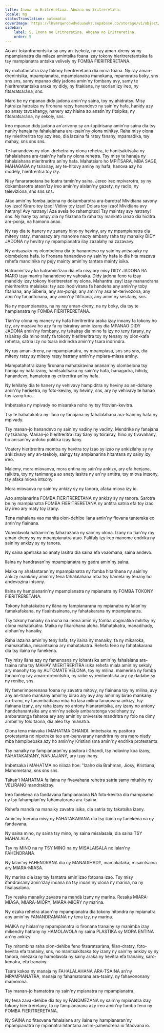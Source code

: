 ```yaml
---
title: Inona no Eritreretina. Ahoana no Eritreretina.
locale: mg
statusTranslation: automatic
coverImage: https://lhvmrqwrcowdvduuaukz.supabase.co/storage/v1/object/public/strapi-uploads/small_cover-educacion-fundamental.webp-2d51a7828a2b1309555be27f7e2a61a0.webp
sidebar:
    label: 5. Inona no Eritreretina. Ahoana no Eritreretina.
    order: 5
---
```

Ao an-tokantranontsika sy any an-tsekoly, ny ray aman-dreny sy ny mpampianatra dia milaza amintsika foana izay tokony hieritreretantsika fa tsy mampianatra antsika velively ny FOMBA FIERITRERETANA.

Ny mahafantatra izay tokony hieritreretana dia mora foana. Ny ray aman-drenintsika, mpampianatra, mpampianatra manokana, mpanoratra boky, sns sns sns, samy mpanao didy jadona amin'ny fombany avy, samy te hieritreretantsika araka ny didy, ny fitakiana, ny teorian'izy ireo, ny fitsaratsaràna, sns.

Maro be ny mpanao didy jadona amin'ny saina, toy ny ahidratsy. Misy hatraiza hatraiza ny fironana ratsy hanandevo ny sain'ny hafa, hanidy azy ao anaty tavoahangy, hanery azy hiaina ao anatin'ny fitsipika, ny fitsaratsaràna, ny sekoly, sns.

Ireo mpanao didy jadona an'arivony sy an-tapitrisany amin'ny saina dia tsy naniry hanaja ny fahalalahana ara-tsain'ny olona mihitsy. Raha misy olona tsy mieritreritra toy azy ireo, dia lazaina fa ratsy fanahy, mpamadika, tsy mahay, sns sns sns.

Te hanandevo ny olon-drehetra ny olona rehetra, te hanitsakitsaka ny fahalalahana ara-tsain'ny hafa ny olona rehetra. Tsy misy te hanaja ny fahalalahana mieritreritra an'ny hafa. Mahatsiaro ho MPITSARA, MBA SAGE, MAHAGAGA ny tsirairay, ary te-hitovy aminy ny hafa, hanova azy ho modely, hieritreritra toy izy.

Nisy fanararaotana be loatra tamin'ny saina. Jereo ireo mpivarotra, sy ny dokambarotra ataon'izy ireo amin'ny alalan'ny gazety, ny radio, ny televiziona, sns sns sns.

Atao amin'ny fomba jadona ny dokambarotra ara-barotra! Mividiana savony toy izao! Kiraro toy izao! Vidiny toy izao! Dolara toy izao! Mividiana avy hatrany! Avy hatrany! Aza avela ho rahampitso! Tsy maintsy avy hatrany! sns. Ny hany tsy ampy dia ny filazana fa raha tsy mankatò ianao dia hiditra am-ponja, na hamono anao.

Ny ray dia te hanery ny zanany hino ny heviny, ary ny mpampianatra dia miteny ratsy, manasazy ary manome naoty ambany raha tsy manaiky DIDY JADONA ny hevitry ny mpampianatra ilay zazalahy na zazavavy.

Ny antsasaky ny olombelona dia te hanandevo ny sain'ny antsasaky ny olombelona hafa. Io fironana hanandevo ny sain'ny hafa io dia hita mazava rehefa mandinika ny pejy mainty amin'ny tantara mainty isika.

Hatramin'izay ka hatramin'izao dia efa nisy ary misy DIDY JADONA RA MARO izay maniry hanandevo ny vahoaka. Didy jadona feno ra izay mandidy izay tokony hieritreretan'ny olona. Mahantra izay! izay manandrana mieritreritra malalaka: tsy azo ihodivirana fa handeha any amin'ny toby fitanana, any Siberia, any am-ponja, any amin'ny asa an-terivozona, any amin'ny fanantonana, any amin'ny fitifirana, any amin'ny sesitany, sns.

Na ny mpampianatra, na ny ray aman-dreny, na ny boky, dia tsy te hampianatra ny FOMBA FIERITRERETANA.

Tian'ny olona ny manery ny hafa hieritreritra araka izay inoany fa tokony ho izy, ary mazava ho azy fa ny tsirairay amin'izany dia MPANAO DIDY JADONA amin'ny fombany, ny tsirairay dia mino fa izy no teny farany, ny tsirairay dia mino mafy fa tokony hieritreritra toy ny tenany ny olon-kafa rehetra, satria izy no tsara indrindra amin'ny tsara indrindra.

Ny ray aman-dreny, ny mpampianatra, ny mpampiasa, sns sns sns, dia miteny ratsy sy miteny ratsy hatrany amin'ny mpiara-miasa aminy.

Mampatahotra izany fironana mahatsiravina ananan'ny olombelona tsy hanaja ny hafa izany, hanitsakitsaka ny sain'ny hafa, hanagadra, hihidy, hanandevo, hamatotra ny eritreritra an'ny hafa.

Ny lehilahy dia te hanery ny vehivavy hampiditra ny heviny ao an-dohany amin'ny herisetra, ny foto-keviny, ny heviny, sns, ary ny vehivavy te hanao toy izany koa.

Imbetsaka ny mpivady no misaraka noho ny tsy fitovian-kevitra.

Tsy te hahatakatra ny ilàna ny fanajana ny fahalalahana ara-tsain'ny hafa ny mpivady.

Tsy manan-jo hanandevo ny sain'ny vadiny ny vadiny. Mendrika ny fanajana ny tsirairay. Manan-jo hieritreritra izay tiany ny tsirairay, hino ny fivavahany, ho anisan'ny antoko politika izay tiany.

Voatery hieritreritra momba ny hevitra toy izao sy izao ny ankizilahy sy ny ankizivavy any an-tsekoly, saingy tsy ampianarina hitantana ny sainy izy ireo.

Malemy, mora miovaova, mora entina ny sain'ny ankizy, ary efa henjana, raikitra, toy ny tanimanga ao anaty lasitra ny an'ny antitra, tsy miova intsony, tsy afaka miova intsony.

Mora miovaova ny sain'ny ankizy sy ny tanora, afaka miova izy io.

Azo ampianarina FOMBA FIERITRERETANA ny ankizy sy ny tanora. Sarotra be ny mampianatra FOMBA FIERITRERETANA ny antitra satria efa toy izao izy ireo ary maty toy izany.

Tena mahalana vao mahita olon-dehibe liana amin'ny fiovana tanteraka eo amin'ny fiainana.

Voavolavola hatramin'ny fahazazana ny sain'ny olona. Izany no tian'ny ray aman-dreny sy ny mpampianatra atao. Falifaly izy ireo manome endrika ny sain'ny ankizy sy ny tanora.

Ny saina apetraka ao anaty lasitra dia saina efa voaomana, saina andevo.

Ilaina ny handravan'ny mpampianatra ny gadra amin'ny saina.

Maika ny ahafantaran'ny mpampianatra ny fomba hitarihana ny sain'ny ankizy mankany amin'ny tena fahalalahana mba tsy hamela ny tenany ho andevozina intsony.

Ilaina ny hampianarin'ny mpampianatra ny mpianatra ny FOMBA TOKONY FIERITRERETANA.

Tokony hahatakatra ny ilàna ny fampianarana ny mpianatra ny lalan'ny famakafakana, ny fisaintsainana, ny fahatakarana ny mpampianatra.

Tsy tokony hanaiky na inona na inona amin'ny fomba dogmatika mihitsy ny olona mahatakatra. Maika ny fikarohana aloha. Mahatakatra, manadihady, alohan'ny hanaiky.

Raha lazaina amin'ny teny hafa, tsy ilaina ny manaiky, fa ny mikaroka, mamakafaka, misaintsaina ary mahatakatra. Rehefa feno ny fahatakarana dia tsy ilaina ny fanekena.

Tsy misy ilàna azy ny famenoana ny lohantsika amin'ny fahalalana ara-tsaina raha tsy MAHAY MIERITRERITRA isika rehefa miala amin'ny sekoly ary manohy toy ny AUTOMATE VELONA, toy ny milina, mamerina ny fomba fanaon'ny ray aman-drenintsika, ny raibe sy renibentsika ary ny dadabe sy ny renibe, sns.

Ny famerimberenana foana ny zavatra mitovy, ny fiainana toy ny milina, avy any an-trano mankany amin'ny birao ary avy any amin'ny birao mankany an-trano, ny fanambadiana mba ho lasa milina fanaovana ankizy, tsy fiainana izany, ary raha izany no antony hianarantsika, ary izany no antony handehanantsika any amin'ny sekoly ambaratonga voalohany sy ambaratonga faharoa ary any amin'ny oniversite mandritra ny folo na dimy ambin'ny folo taona, dia aleo tsy mianatra.

Olona tena miavaka i MAHATMA GHANDI. Imbetsaka ny pasitora protestanta no nipetraka teo am-baravarany nandritra ny ora maro niady mba hampibebaka azy ho amin'ny Kristianisma amin'ny endrika protestanta.

Tsy nanaiky ny fampianaran'ny pasitora i Ghandi, tsy nolaviny koa izany, FAHATAKARANY, NANJAJANY, ary izay ihany.

Imbetsaka i MAHATMA no nilaza hoe: "Izaho dia Brahman, Jiosy, Kristiana, Mahometana, sns sns sns.

Takatr'i MAHATMA fa ilaina ny fivavahana rehetra satria samy mitahiry ny VELIRANO mandrakizay.

Ireo fanekena na fandavana fampianarana NA foto-kevitra dia mampiseho ny tsy fahampian'ny fahamatorana ara-tsaina.

Rehefa mandà na manaiky zavatra isika, dia satria tsy takatsika izany.

Amin'ny toerana misy ny FAHATAKARANA dia tsy ilaina ny fanekena na ny fandavana.

Ny saina mino, ny saina tsy mino, ny saina misalasala, dia saina TSY MAHALALA.

Tsy ny MINO na ny TSY MINO na ny MISALAISALA no lalan'ny FAHENDRANA.

Ny lalan'ny FAHENDRANA dia ny MANADIHADY, mamakafaka, misaintsaina ary MIARA-MIASA.

Ny marina dia izay tsy fantatra amin'izao fotoana izao. Tsy misy ifandraisany amin'izay inoana na tsy inoan'ny olona ny marina, na ny fisalasalana.

Tsy resaka manaiky zavatra na mandà izany ny marina. Resaka MIARA-MIASA, MIARA-MIORY, MIARA-MIORY ny marina.

Ny ezaka rehetra ataon'ny mpampianatra dia tokony hitondra ny mpianatra any amin'ny FANANDRAMANA ny tena izy, ny marina.

MAIKA ny hialan'ny mpampianatra io fironana tranainy sy manimba izay mikendry hatrany ny HAMOLAVOLA ny saina PLASTIKA sy MORA ENTINA an'ny ankizy.

Tsy mitombina raha olon-dehibe feno fitsaratsaràna, filan-dratsy, foto-kevitra efa tranainy, sns, no manitsakitsaka toy izany ny sain'ny ankizy sy ny tanora, miezaka ny hamolavola ny sainy araka ny hevitra efa tranainy, saro-kenatra, efa tranainy.

Tsara kokoa ny manaja ny FAHALALAHANA ARA-TSAINA an'ny MPAMPIANATRA, manaja ny fahamatorana ara-tsainy, ny fahavononany mamorona.

Tsy manan-jo hamatotra ny sain'ny mpianatra ny mpampianatra.

Ny tena zava-dehibe dia tsy ny FANOMEZANA ny sain'ny mpianatra izay tokony hieritreretany, fa ny fampianarana azy ireo amin'ny fomba feno ny FOMBA FIERITRERETANA.

Ny SAINA no fitaovana fahalalana ary ilaina ny hampianaran'ny mpampianatra ny mpianatra hitantana amim-pahendrena io fitaovana io.

